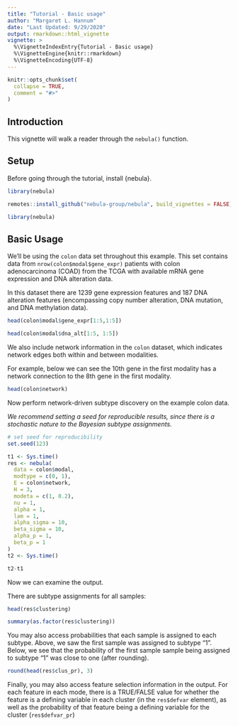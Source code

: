 ```yaml
---
title: "Tutorial - Basic usage"
author: "Margaret L. Hannum"
date: "Last Updated: 9/29/2020"
output: rmarkdown::html_vignette
vignette: >
  %\VignetteIndexEntry{Tutorial - Basic usage}
  %\VignetteEngine{knitr::rmarkdown}
  %\VignetteEncoding{UTF-8}
---
```


```r
knitr::opts_chunk$set(
  collapse = TRUE,
  comment = "#>"
)
```


## Introduction

This vignette will walk a reader through the `nebula()` function. 

## Setup

Before going through the tutorial, install {nebula}. 

```r
library(nebula)

```

```r
remotes::install_github("nebula-group/nebula", build_vignettes = FALSE)

library(nebula)

```

## Basic Usage

We'll be using the `colon` data set throughout this example. 
This set contains data from `nrow(colon$modal$gene_expr)` patients with 
colon adenocarcinoma (COAD) from the TCGA with available mRNA gene expression and DNA alteration data. 

In this dataset there are 1239 gene expression features and 187 DNA alteration features (encompassing copy number alteration, DNA mutation, and DNA methylation data).           
```r

head(colon$modal$gene_expr[1:5,1:5])

head(colon$modal$dna_alt[1:5, 1:5])
```


We also include network information in the `colon` dataset, which indicates network edges both within and between modalities. 

For example, below we can see the 10th gene in the first modality has a network connection to the 8th gene in the first modality. 
```r

head(colon$network)

```


Now perform network-driven subtype discovery on the example colon data. 

_We recommend setting a seed for reproducible results, since there is a stochastic nature to the Bayesian subtype assignments._

```r
# set seed for reproducibility
set.seed(123)

t1 <- Sys.time()
res <- nebula(
  data = colon$modal, 
  modtype = c(0, 1), 
  E = colon$network,
  H = 3, 
  modeta = c(1, 0.2),
  nu = 1,
  alpha = 1,
  lam = 1, 
  alpha_sigma = 10,
  beta_sigma = 10,
  alpha_p = 1, 
  beta_p = 1
)
t2 <- Sys.time()

t2-t1

```

Now we can examine the output. 

There are subtype assignments for all samples:
```r
head(res$clustering)

summary(as.factor(res$clustering))
```

You may also access probabilities that each sample is assigned to each subtype. Above, we saw the first sample was assigned to subtype "1". Below, we see that the probability of the first sample sample being assigned to subtype "1" was close to one (after rounding). 

```r

round(head(res$clus_pr), 3)
```

Finally, you may also access feature selection information in the output. For each feature in each mode, there is a TRUE/FALSE value for whether the feature is a defining variable in each cluster (in the `res$defvar` element), as well as the probability of that feature being a defining variable for the cluster (`res$defvar_pr`)






